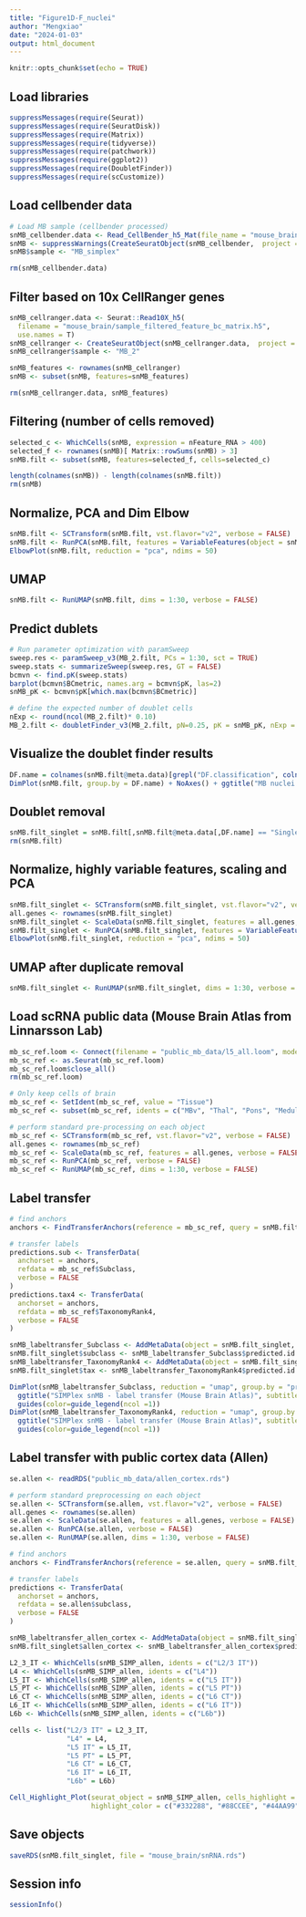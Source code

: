 ```yaml
---
title: "Figure1D-F_nuclei"
author: "Mengxiao"
date: "2024-01-03"
output: html_document
---
```


```r
knitr::opts_chunk$set(echo = TRUE)
```

## Load libraries

```r
suppressMessages(require(Seurat))
suppressMessages(require(SeuratDisk))
suppressMessages(require(Matrix))
suppressMessages(require(tidyverse))
suppressMessages(require(patchwork))
suppressMessages(require(ggplot2))
suppressMessages(require(DoubletFinder))
suppressMessages(require(scCustomize))
```

## Load cellbender data

```r
# Load MB sample (cellbender processed)
snMB_cellbender.data <- Read_CellBender_h5_Mat(file_name = "mouse_brain/mb_cellbender_output_filtered.h5", use.names = TRUE)
snMB <- suppressWarnings(CreateSeuratObject(snMB_cellbender,  project = "SIMPlex_MB"))
snMB$sample <- "MB_simplex"

rm(snMB_cellbender.data)
```

## Filter based on 10x CellRanger genes

```r
snMB_cellranger.data <- Seurat::Read10X_h5(
  filename = "mouse_brain/sample_filtered_feature_bc_matrix.h5",
  use.names = T)
snMB_cellranger <- CreateSeuratObject(snMB_cellranger.data,  project = "SIMPlex_MB")
snMB_cellranger$sample <- "MB_2"

snMB_features <- rownames(snMB_cellranger)
snMB <- subset(snMB, features=snMB_features)

rm(snMB_cellranger.data, snMB_features)
```

## Filtering (number of cells removed)

```r
selected_c <- WhichCells(snMB, expression = nFeature_RNA > 400)
selected_f <- rownames(snMB)[ Matrix::rowSums(snMB) > 3]
snMB.filt <- subset(snMB, features=selected_f, cells=selected_c)

length(colnames(snMB)) - length(colnames(snMB.filt))
rm(snMB)
```

## Normalize, PCA and Dim Elbow

```r
snMB.filt <- SCTransform(snMB.filt, vst.flavor="v2", verbose = FALSE)
snMB.filt <- RunPCA(snMB.filt, features = VariableFeatures(object = snMB.filt), verbose = FALSE)
ElbowPlot(snMB.filt, reduction = "pca", ndims = 50)
```

## UMAP

```r
snMB.filt <- RunUMAP(snMB.filt, dims = 1:30, verbose = FALSE)
```

## Predict dublets

```r
# Run parameter optimization with paramSweep
sweep.res <- paramSweep_v3(MB_2.filt, PCs = 1:30, sct = TRUE)
sweep.stats <- summarizeSweep(sweep.res, GT = FALSE)
bcmvn <- find.pK(sweep.stats)
barplot(bcmvn$BCmetric, names.arg = bcmvn$pK, las=2)
snMB_pK <- bcmvn$pK[which.max(bcmvn$BCmetric)]

# define the expected number of doublet cells
nExp <- round(ncol(MB_2.filt)* 0.10)
MB_2.filt <- doubletFinder_v3(MB_2.filt, pN=0.25, pK = snMB_pK, nExp = nExp, PCs = 1:30, sct = TRUE)
```

## Visualize the doublet finder results

```r
DF.name = colnames(snMB.filt@meta.data)[grepl("DF.classification", colnames(snMB.filt@meta.data))]
DimPlot(snMB.filt, group.by = DF.name) + NoAxes() + ggtitle("MB nuclei doublets prediction")
```

## Doublet removal

```r
snMB.filt_singlet = snMB.filt[,snMB.filt@meta.data[,DF.name] == "Singlet"]
rm(snMB.filt)
```

## Normalize, highly variable features, scaling and PCA

```r
snMB.filt_singlet <- SCTransform(snMB.filt_singlet, vst.flavor="v2", verbose = FALSE)
all.genes <- rownames(snMB.filt_singlet)
snMB.filt_singlet <- ScaleData(snMB.filt_singlet, features = all.genes, verbose = FALSE)
snMB.filt_singlet <- RunPCA(snMB.filt_singlet, features = VariableFeatures(object = snMB.filt_singlet), verbose = FALSE)
ElbowPlot(snMB.filt_singlet, reduction = "pca", ndims = 50)
```

## UMAP after duplicate removal

```r
snMB.filt_singlet <- RunUMAP(snMB.filt_singlet, dims = 1:30, verbose = FALSE)
```

## Load scRNA public data (Mouse Brain Atlas from Linnarsson Lab)

```r
mb_sc_ref.loom <- Connect(filename = "public_mb_data/l5_all.loom", mode = "r")
mb_sc_ref <- as.Seurat(mb_sc_ref.loom)
mb_sc_ref.loom$close_all()
rm(mb_sc_ref.loom)

# Only keep cells of brain
mb_sc_ref <- SetIdent(mb_sc_ref, value = "Tissue")
mb_sc_ref <- subset(mb_sc_ref, idents = c("MBv", "Thal", "Pons", "Medulla", "SScortex", "StriatDor", "CB", "MBd", "Hypoth", "Ctx1", "StriatVent", "OB", "HC", "Ctx3", "Ctx2", "Amygd", "CA1", "DentGyr", "Ctx1.5"))

# perform standard pre-processing on each object
mb_sc_ref <- SCTransform(mb_sc_ref, vst.flavor="v2", verbose = FALSE)
all.genes <- rownames(mb_sc_ref)
mb_sc_ref <- ScaleData(mb_sc_ref, features = all.genes, verbose = FALSE)
mb_sc_ref <- RunPCA(mb_sc_ref, verbose = FALSE)
mb_sc_ref <- RunUMAP(mb_sc_ref, dims = 1:30, verbose = FALSE)
```

## Label transfer

```r
# find anchors
anchors <- FindTransferAnchors(reference = mb_sc_ref, query = snMB.filt_singlet)

# transfer labels
predictions.sub <- TransferData(
  anchorset = anchors,
  refdata = mb_sc_ref$Subclass,
  verbose = FALSE
)
predictions.tax4 <- TransferData(
  anchorset = anchors,
  refdata = mb_sc_ref$TaxonomyRank4,
  verbose = FALSE
)

snMB_labeltransfer_Subclass <- AddMetaData(object = snMB.filt_singlet, metadata = predictions.sub)
snMB.filt_singlet$subclass <- snMB_labeltransfer_Subclass$predicted.id
snMB_labeltransfer_TaxonomyRank4 <- AddMetaData(object = snMB.filt_singlet, metadata = predictions.tax4)
snMB.filt_singlet$tax <- snMB_labeltransfer_TaxonomyRank4$predicted.id

DimPlot(snMB_labeltransfer_Subclass, reduction = "umap", group.by = "predicted.id", label = TRUE, repel = TRUE, label.size = 5, pt.size = 1) + 
  ggtitle("SIMPlex snMB - label transfer (Mouse Brain Atlas)", subtitle = "Subclass") + 
  guides(color=guide_legend(ncol =1))
DimPlot(snMB_labeltransfer_TaxonomyRank4, reduction = "umap", group.by = "predicted.id", pt.size = 1) + 
  ggtitle("SIMPlex snMB - label transfer (Mouse Brain Atlas)", subtitle = "TaxonomyRank4") + 
  guides(color=guide_legend(ncol =1))
```

## Label transfer with public cortex data (Allen)

```r
se.allen <- readRDS("public_mb_data/allen_cortex.rds")

# perform standard preprocessing on each object
se.allen <- SCTransform(se.allen, vst.flavor="v2", verbose = FALSE)
all.genes <- rownames(se.allen)
se.allen <- ScaleData(se.allen, features = all.genes, verbose = FALSE)
se.allen <- RunPCA(se.allen, verbose = FALSE)
se.allen <- RunUMAP(se.allen, dims = 1:30, verbose = FALSE)

# find anchors
anchors <- FindTransferAnchors(reference = se.allen, query = snMB.filt_singlet)

# transfer labels
predictions <- TransferData(
  anchorset = anchors,
  refdata = se.allen$subclass,
  verbose = FALSE
)

snMB_labeltransfer_allen_cortex <- AddMetaData(object = snMB.filt_singlet, metadata = predictions)
snMB.filt_singlet$allen_cortex <- snMB_labeltransfer_allen_cortex$predicted.id

L2_3_IT <- WhichCells(snMB_SIMP_allen, idents = c("L2/3 IT"))
L4 <- WhichCells(snMB_SIMP_allen, idents = c("L4"))
L5_IT <- WhichCells(snMB_SIMP_allen, idents = c("L5 IT"))
L5_PT <- WhichCells(snMB_SIMP_allen, idents = c("L5 PT"))
L6_CT <- WhichCells(snMB_SIMP_allen, idents = c("L6 CT"))
L6_IT <- WhichCells(snMB_SIMP_allen, idents = c("L6 IT"))
L6b <- WhichCells(snMB_SIMP_allen, idents = c("L6b"))

cells <- list("L2/3 IT" = L2_3_IT,
              "L4" = L4,
              "L5 IT" = L5_IT,
              "L5 PT" = L5_PT,
              "L6 CT" = L6_CT,
              "L6 IT" = L6_IT,
              "L6b" = L6b)

Cell_Highlight_Plot(seurat_object = snMB_SIMP_allen, cells_highlight = cells, 
                    highlight_color = c("#332288", "#88CCEE", "#44AA99", "#117733", "#DDCC77", "#CC6677","#AA4499"))
```

## Save objects

```r
saveRDS(snMB.filt_singlet, file = "mouse_brain/snRNA.rds")
```

## Session info
```r
sessionInfo()
```
